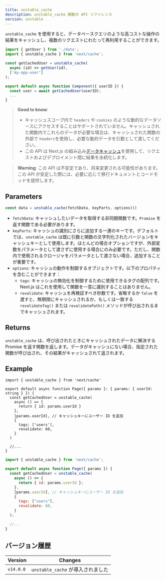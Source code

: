 ```yaml
---
title: unstable_cache
description: unstable_cache 関数の API リファレンス
version: unstable
---
```


`unstable_cache` を使用すると、データベースクエリのような高コストな操作の結果をキャッシュし、複数のリクエストにわたって再利用することができます。

```jsx
import { getUser } from './data';
import { unstable_cache } from 'next/cache';

const getCachedUser = unstable_cache(
  async (id) => getUser(id),
  ['my-app-user']
);

export default async function Component({ userID }) {
  const user = await getCachedUser(userID);
  ...
}
```

> **Good to know**:
>
> - キャッシュスコープ内で `headers` や `cookies` のような動的なデータソースにアクセスすることはサポートされていません。キャッシュされた関数内でこれらのデータが必要な場合は、キャッシュされた関数の外部で `headers`を使用し、必要な動的データを引数として渡してください。
> - この API は Next.js の組み込み[データキャッシュ](/docs/app/building-your-application/caching#data-cache)を使用して、リクエストおよびデプロイメント間に結果を永続化します。

> **Warning**: この API は不安定であり、将来変更される可能性があります。この API が安定した際には、必要に応じて移行ドキュメントとコードモッドを提供します。

## Parameters

```jsx
const data = unstable_cache(fetchData, keyParts, options)()
```

- `fetchData`: キャッシュしたいデータを取得する非同期関数です。`Promise` を返す関数である必要があります。
- `keyParts`: キャッシュの識別にさらに追加する一連のキーです。デフォルトでは、`unstable_cache` は既に引数と関数の文字列化されたバージョンをキャッシュキーとして使用します。ほとんどの場合オプションですが、外部変数をパラメータとして渡さずに使用する場合にのみ必要です。ただし、関数内で使用されるクロージャをパラメータとして渡さない場合、追加することが重要です。
- `options`: キャッシュの動作を制御するオブジェクトです。以下のプロパティを含むことができます：
  - `tags`: キャッシュの無効化を制御するために使用できるタグの配列です。Next.js はこれを使用して関数を一意に識別することはありません。
  - `revalidate`: キャッシュを再検証すべき秒数です。省略するか `false` を渡すと、無期限にキャッシュされるか、もしくは一致する `revalidateTag()` または `revalidatePath()` メソッドが呼び出されるまでキャッシュされます。

## Returns

`unstable_cache` は、呼び出されたときにキャッシュされたデータに解決する Promise を返す関数を返します。データがキャッシュにない場合、指定された関数が呼び出され、その結果がキャッシュされて返されます。

## Example

<Tabs>
<TabItem value="tsx" label="TypeScript">

```tsx title="app/page.tsx" switcher
import { unstable_cache } from 'next/cache'

export default async function Page({ params }: { params: { userId: string } }) {
  const getCachedUser = unstable_cache(
    async () => {
      return { id: params.userId }
    },
    [params.userId], // キャッシュキーにユーザー ID を追加
    {
      tags: ['users'],
      revalidate: 60,
    }
  )

  //...
}
```
</TabItem>
<TabItem value="jsx" label="JavaScript">

```jsx title="app/page.jsx" switcher
import { unstable_cache } from 'next/cache';

export default async function Page({ params }) {
  const getCachedUser = unstable_cache(
    async () => {
      return { id: params.userId };
    },
    [params.userId], // キャッシュキーにユーザー ID を追加
    {
      tags: ["users"],
      revalidate: 60,
    }
  );

  //...
}
```
</TabItem>
</Tabs>


## バージョン履歴

| Version   | Changes                          |
| --------- | -------------------------------- |
| `v14.0.0` | `unstable_cache` が導入されました |
